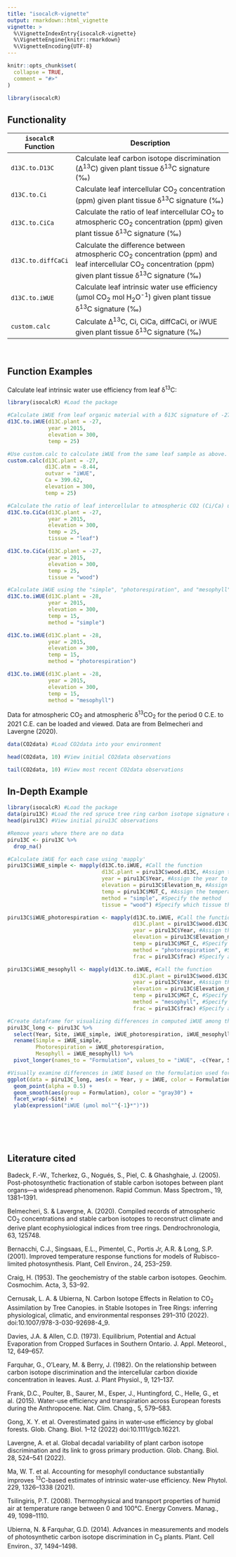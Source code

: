 ```yaml
---
title: "isocalcR-vignette"
output: rmarkdown::html_vignette
vignette: >
  %\VignetteIndexEntry{isocalcR-vignette}
  %\VignetteEngine{knitr::rmarkdown}
  %\VignetteEncoding{UTF-8}
---
```


```r
knitr::opts_chunk$set(
  collapse = TRUE,
  comment = "#>"
)
```

```r
library(isocalcR)
```


## Functionality

|`isocalcR` Function  | Description                                                                                                    |
|-------------------- |----------------------------------------------------------------------------------------------------------------|
|`d13C.to.D13C`       | Calculate leaf carbon isotope discrimination (∆^13^C) given plant tissue δ^13^C signature (‰)                     |
|`d13C.to.Ci`         | Calculate leaf intercellular CO~2~ concentration (ppm) given plant tissue δ^13^C signature (‰)                      |
|`d13C.to.CiCa`       | Calculate the ratio of leaf intercellular CO~2~ to atmospheric CO~2~ concentration (ppm) given plant tissue δ^13^C signature (‰)  |
|`d13C.to.diffCaCi`   | Calculate the difference between atmospheric CO~2~ concentration (ppm) and leaf intercellular CO~2~ concentration (ppm) given plant tissue δ^13^C signature (‰)  |
|`d13C.to.iWUE`       | Calculate leaf intrinsic water use efficiency (µmol CO~2~ mol H~2~O^-1^) given plant tissue δ^13^C signature (‰)  |
|`custom.calc`        | Calculate ∆^13^C, Ci, CiCa, diffCaCi, or iWUE given plant tissue δ^13^C signature (‰)  |

<br>

## Function Examples
Calculate leaf intrinsic water use efficiency from leaf δ^13^C:
```r
library(isocalcR) #Load the package

#Calculate iWUE from leaf organic material with a δ13C signature of -27 ‰ for the year 2015, 300 meters above sea level at 25°C.
d13C.to.iWUE(d13C.plant = -27, 
             year = 2015, 
             elevation = 300, 
             temp = 25) 

#Use custom.calc to calculate iWUE from the same leaf sample as above.
custom.calc(d13C.plant = -27,
            d13C.atm = -8.44,
            outvar = "iWUE",
            Ca = 399.62,
            elevation = 300,
            temp = 25)

#Calculate the ratio of leaf intercellular to atmospheric CO2 (Ci/Ca) using the simple formulation for leaf and wood. Internally updates apparent fractionation by Rubisco, b, according to Cernusak and Ubierna 2022.
d13C.to.CiCa(d13C.plant = -27,
             year = 2015,
             elevation = 300,
             temp = 25,
             tissue = "leaf")

d13C.to.CiCa(d13C.plant = -27,
             year = 2015,
             elevation = 300,
             temp = 25,
             tissue = "wood")

#Calculate iWUE using the "simple", "photorespiration", and "mesophyll" formulations.
d13C.to.iWUE(d13C.plant = -28,
             year = 2015,
             elevation = 300,
             temp = 15,
             method = "simple")

d13C.to.iWUE(d13C.plant = -28,
             year = 2015,
             elevation = 300,
             temp = 15,
             method = "photorespiration")

d13C.to.iWUE(d13C.plant = -28,
             year = 2015,
             elevation = 300,
             temp = 15,
             method = "mesophyll")

```

Data for atmospheric CO~2~ and atmospheric δ^13^CO~2~ for the period 0 C.E. to 2021 C.E. can be loaded and viewed.  Data are from Belmecheri and Lavergne (2020).

```r
data(CO2data) #Load CO2data into your environment

head(CO2data, 10) #View initial CO2data observations

tail(CO2data, 10) #View most recent CO2data observations
```

## In-Depth Example
```r
library(isocalcR) #Load the package
data(piru13C) #Load the red spruce tree ring carbon isotope signature data into your environment
head(piru13C) #View initial piru13C observations

#Remove years where there are no data
piru13C <- piru13C %>% 
  drop_na() 

#Calculate iWUE for each case using 'mapply'
piru13C$iWUE_simple <- mapply(d13C.to.iWUE, #Call the function
                              d13C.plant = piru13C$wood.d13C, #Assign the plant d13C value
                              year = piru13C$Year, #Assign the year to match atmospheric CO2 and atmospheric d13CO2
                              elevation = piru13C$Elevation_m, #Assign the elevation
                              temp = piru13C$MGT_C, #Assign the temperature 
                              method = "simple", #Specify the method
                              tissue = "wood") #Specify which tissue the sample is from

piru13C$iWUE_photorespiration <- mapply(d13C.to.iWUE, #Call the function
                                        d13C.plant = piru13C$wood.d13C, #Assign the plant d13C value
                                        year = piru13C$Year, #Assign the year to match atmospheric CO2 and atmospheric d13CO2
                                        elevation = piru13C$Elevation_m, #Specify elevation
                                        temp = piru13C$MGT_C, #Specify the temperature during tissue formation
                                        method = "photorespiration", #Specify the iWUE calculation formulation
                                        frac = piru13C$frac) #Specify any post-photosynthetic fractionations. In this case 2 permille to account for leaf to wood.

piru13C$iWUE_mesophyll <- mapply(d13C.to.iWUE, #Call the function
                                        d13C.plant = piru13C$wood.d13C, #Assign the plant d13C value
                                        year = piru13C$Year, #Assign the year to match atmospheric CO2 and atmospheric d13CO2
                                        elevation = piru13C$Elevation_m, #Specify elevation
                                        temp = piru13C$MGT_C, #Specify the temperature during tissue formation
                                        method = "mesophyll", #Specify the iWUE calculation formulation
                                        frac = piru13C$frac) #Specify any post-photosynthetic fractionations. In this case 2 permille to account for leaf to wood.

#Create dataframe for visualizing differences in computed iWUE among the three formulations
piru13C_long <- piru13C %>%
  select(Year, Site, iWUE_simple, iWUE_photorespiration, iWUE_mesophyll) %>% #Select only columns of interest
  rename(Simple = iWUE_simple,
         Photorespiration = iWUE_photorespiration,
         Mesophyll = iWUE_mesophyll) %>% 
  pivot_longer(names_to = "Formulation", values_to = "iWUE", -c(Year, Site))

#Visually examine differences in iWUE based on the formulation used for each study location
ggplot(data = piru13C_long, aes(x = Year, y = iWUE, color = Formulation)) +
  geom_point(alpha = 0.5) +
  geom_smooth(aes(group = Formulation), color = "gray30") +
  facet_wrap(~Site) +
  ylab(expression("iWUE (µmol mol"^{-1}*")")) 







```

## Literature cited

Badeck, F.-W., Tcherkez, G., Nogués, S., Piel, C. & Ghashghaie, J. (2005). Post-photosynthetic fractionation of stable carbon isotopes between plant organs—a widespread phenomenon. Rapid Commun. Mass Spectrom., 19, 1381–1391.

Belmecheri, S. & Lavergne, A. (2020). Compiled records of atmospheric CO~2~ concentrations and stable carbon isotopes to reconstruct climate and derive plant ecophysiological indices from tree rings. Dendrochronologia, 63, 125748.

Bernacchi, C.J., Singsaas, E.L., Pimentel, C., Portis Jr, A.R. & Long, S.P. (2001). Improved temperature response functions for models of Rubisco-limited photosynthesis. Plant, Cell Environ., 24, 253–259.

Craig, H. (1953). The geochemistry of the stable carbon isotopes. Geochim. Cosmochim. Acta, 3, 53–92.

Cernusak, L. A. & Ubierna, N. Carbon Isotope Effects in Relation to CO~2~ Assimilation by Tree Canopies. in Stable Isotopes in Tree Rings: inferring physiological, climatic, and environmental responses 291–310 (2022). doi:10.1007/978-3-030-92698-4_9.

Davies, J.A. & Allen, C.D. (1973). Equilibrium, Potential and Actual Evaporation from Cropped Surfaces in Southern Ontario. J. Appl. Meteorol., 12, 649–657.

Farquhar, G., O’Leary, M. & Berry, J. (1982). On the relationship between carbon isotope discrimination and the intercellular carbon dioxide concentration in leaves. Aust. J. Plant Physiol., 9, 121–137.

Frank, D.C., Poulter, B., Saurer, M., Esper, J., Huntingford, C., Helle, G., et al. (2015). Water-use efficiency and transpiration across European forests during the Anthropocene. Nat. Clim. Chang., 5, 579–583.

Gong, X. Y. et al. Overestimated gains in water‐use efficiency by global forests. Glob. Chang. Biol. 1–12 (2022) doi:10.1111/gcb.16221.

Lavergne, A. et al. Global decadal variability of plant carbon isotope discrimination and its link to gross primary production. Glob. Chang. Biol. 28, 524–541 (2022).

Ma, W. T. et al. Accounting for mesophyll conductance substantially improves ^13^C-based estimates of intrinsic water-use efficiency. New Phytol. 229, 1326–1338 (2021).

Tsilingiris, P.T. (2008). Thermophysical and transport properties of humid air at temperature range between 0 and 100°C. Energy Convers. Manag., 49, 1098–1110.

Ubierna, N. & Farquhar, G.D. (2014). Advances in measurements and models of photosynthetic carbon isotope discrimination in C~3~ plants. Plant. Cell Environ., 37, 1494–1498.

